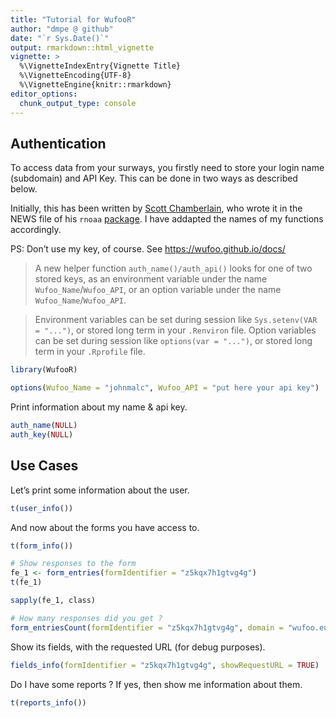 ```yaml
---
title: "Tutorial for WufooR"
author: "dmpe @ github"
date: "`r Sys.Date()`"
output: rmarkdown::html_vignette
vignette: >
  %\VignetteIndexEntry{Vignette Title}
  %\VignetteEncoding{UTF-8}
  %\VignetteEngine{knitr::rmarkdown}
editor_options: 
  chunk_output_type: console
---
```


## Authentication

To access data from your surways, you firstly need to store your login name (subdomain) and API Key. This can be done in two ways as described below. 

Initially, this has been written by [Scott Chamberlain](https://github.com/sckott), who wrote it in the NEWS file of his `rnoaa` [package](https://github.com/ropensci/rnoaa/blob/master/NEWS.md). I have addapted the names of my functions accordingly.

PS: Don't use my key, of course. See <https://wufoo.github.io/docs/>

> A new helper function `auth_name()/auth_api()` looks for one of two stored keys, as an
environment variable under the name `Wufoo_Name`/`Wufoo_API`, or an option variable under the name
`Wufoo_Name`/`Wufoo_API`. 

> Environment variables can be set during session like `Sys.setenv(VAR = "...")`,
or stored long term in your `.Renviron` file. Option variables can be set during session
like `options(var = "...")`, or stored long term in your `.Rprofile` file.

```r
library(WufooR)

options(Wufoo_Name = "johnmalc", Wufoo_API = "put here your api key")
```

Print information about my name & api key.

```r
auth_name(NULL)
auth_key(NULL)
```

## Use Cases 
 
Let's print some information about the user.

```r
t(user_info())
```

And now about the forms you have access to.

```r
t(form_info())

# Show responses to the form
fe_1 <- form_entries(formIdentifier = "z5kqx7h1gtvg4g")
t(fe_1)

sapply(fe_1, class)
```

```r
# How many responses did you get ?
form_entriesCount(formIdentifier = "z5kqx7h1gtvg4g", domain = "wufoo.eu")
```

Show its fields, with the requested URL (for debug purposes).

```r
fields_info(formIdentifier = "z5kqx7h1gtvg4g", showRequestURL = TRUE)
```

Do I have some reports ? If yes, then show me information about them.

```r
t(reports_info())
```

